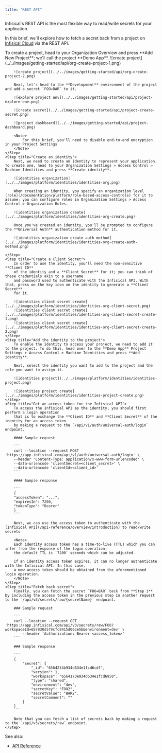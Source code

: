 ```yaml
---
title: "REST API"
---
```


Infisical's REST API is the most flexible way to read/write secrets for your application.

In this brief, we'll explore how to fetch a secret back from a project on [Infisical Cloud](https://app.infisical.com) via the REST API.

<Steps>
    <Step title="Create a project with a secret">
        To create a project, head to your Organization Overview and press **Add New Project**; we'll call the project **Demo App**.
        ![create project](../../images/getting-started/api/org-create-project-1.png)

        ![create project](../../images/getting-started/api/org-create-project-2.png)

        Next, let's head to the **Development** environment of the project and add a secret `FOO=BAR` to it.

        ![explore project env](../../images/getting-started/api/project-explore-env.png)

        ![create secret](../../images/getting-started/api/project-create-secret.png)

        ![project dashboard](../../images/getting-started/api/project-dashboard.png)

        <Note>
            For this brief, you'll need to disable end-to-end encryption in your Project Settings
        </Note>
    </Step>
    <Step title="Create an identity">
        Next, we need to create an identity to represent your application. To create one, head to your Organization Settings > Access Control > Machine Identities and press **Create identity**.

        ![identities organization](../../images/platform/identities/identities-org.png)

        When creating an identity, you specify an organization level [role](/documentation/platform/role-based-access-controls) for it to assume; you can configure roles in Organization Settings > Access Control > Organization Roles.

        ![identities organization create](../../images/platform/identities/identities-org-create.png)

        Once you've created an identity, you'll be prompted to configure the **Universal Auth** authentication method for it.

        ![identities organization create auth method](../../images/platform/identities/identities-org-create-auth-method.png)

    </Step>
    <Step title="Create a Client Secret">
        In order to use the identity, you'll need the non-sensitive **Client ID**
        of the identity and a **Client Secret** for it; you can think of these credentials akin to a username
        and password used to authenticate with the Infisical API. With that, press on the key icon on the identity to generate a **Client Secret**
        for it.

        ![identities client secret create](../../images/platform/identities/identities-org-client-secret.png)
        ![identities client secret create](../../images/platform/identities/identities-org-client-secret-create-1.png)
        ![identities client secret create](../../images/platform/identities/identities-org-client-secret-create-2.png)
    </Step>
    <Step title="Add the identity to the project">
        To enable the identity to access your project, we need to add it to the project. To do this, head over to the **Demo App** Project Settings > Access Control > Machine Identities and press **Add identity**.

        Next, select the identity you want to add to the project and the role you want to assign it.

        ![identities project](../../images/platform/identities/identities-project.png)

        ![identities project create](../../images/platform/identities/identities-project-create.png)
    </Step>
    <Step title="Get an access token for the Infisical API">
        To access the Infisical API as the identity, you should first perform a login operation
        that is to exchange the **Client ID** and **Client Secret** of the identity for an access token
        by making a request to the `/api/v1/auth/universal-auth/login` endpoint.

        #### Sample request

        ```
        curl --location --request POST 'https://app.infisical.com/api/v1/auth/universal-auth/login' \
        --header 'Content-Type: application/x-www-form-urlencoded' \
        --data-urlencode 'clientSecret=<client_secret>' \
        --data-urlencode 'clientId=<client_id>'
        ```

        #### Sample response

        ```
        {
        "accessToken": "...",
        "expiresIn": 7200,
        "tokenType": "Bearer"
        }
        ```

        Next, we can use the access token to authenticate with the [Infisical API](/api-reference/overview/introduction) to read/write secrets

        <Note>
        Each identity access token has a time-to-live (TTL) which you can infer from the response of the login operation;
        the default TTL is `7200` seconds which can be adjusted.

        If an identity access token expires, it can no longer authenticate with the Infisical API. In this case,
        a new access token should be obtained from the aforementioned login operation.
        </Note>
    </Step>
    <Step title="Fetch back secret">
        Finally, you can fetch the secret `FOO=BAR` back from **Step 1** by including the access token in the previous step in another request to the `/api/v3/secrets/raw/{secretName}` endpoint.

        ### Sample request

        ```
        curl --location --request GET 'https://app.infisical.com/api/v3/secrets/raw/FOO?workspaceId=657830d579cfc8415d06ce5b&environment=dev' \
            --header 'Authorization: Bearer <access_token>'
        ```

        ### Sample response

        ```
        {
            "secret": {
                "_id": "6564234b934d634e1fcd6cdf",
                "version": 1,
                "workspace": "6564173e934d634e1fcd6950",
                "type": "shared",
                "environment": "dev",
                "secretKey": "FOO2",
                "secretValue": "BAR2",
                "secretComment": ""
            }
        }
        ```

        Note that you can fetch a list of secrets back by making a request to the `/api/v3/secrets/raw` endpoint.
    </Step>
</Steps>

See also:

- [API Reference](/api-reference/overview/introduction)
